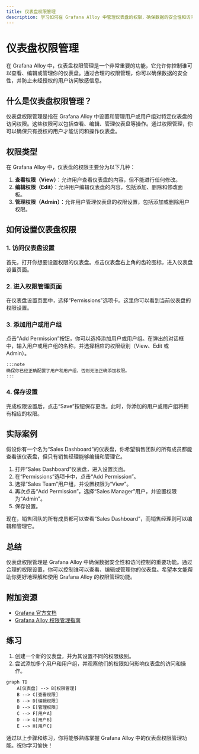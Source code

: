 ```yaml
---
title: 仪表盘权限管理
description: 学习如何在 Grafana Alloy 中管理仪表盘的权限，确保数据的安全性和访问控制。
---
```


# 仪表盘权限管理

在 Grafana Alloy 中，仪表盘权限管理是一个非常重要的功能，它允许你控制谁可以查看、编辑或管理你的仪表盘。通过合理的权限管理，你可以确保数据的安全性，并防止未经授权的用户访问敏感信息。

## 什么是仪表盘权限管理？

仪表盘权限管理是指在 Grafana Alloy 中设置和管理用户或用户组对特定仪表盘的访问权限。这些权限可以包括查看、编辑、管理仪表盘等操作。通过权限管理，你可以确保只有授权的用户才能访问和操作仪表盘。

## 权限类型

在 Grafana Alloy 中，仪表盘的权限主要分为以下几种：

1. **查看权限（View）**：允许用户查看仪表盘的内容，但不能进行任何修改。
2. **编辑权限（Edit）**：允许用户编辑仪表盘的内容，包括添加、删除和修改面板。
3. **管理权限（Admin）**：允许用户管理仪表盘的权限设置，包括添加或删除用户权限。

## 如何设置仪表盘权限

### 1. 访问仪表盘设置

首先，打开你想要设置权限的仪表盘。点击仪表盘右上角的齿轮图标，进入仪表盘设置页面。

### 2. 进入权限管理页面

在仪表盘设置页面中，选择“Permissions”选项卡。这里你可以看到当前仪表盘的权限设置。

### 3. 添加用户或用户组

点击“Add Permission”按钮，你可以选择添加用户或用户组。在弹出的对话框中，输入用户或用户组的名称，并选择相应的权限级别（View、Edit 或 Admin）。

```mdx
:::note
确保你已经正确配置了用户和用户组，否则无法正确添加权限。
:::
```

### 4. 保存设置

完成权限设置后，点击“Save”按钮保存更改。此时，你添加的用户或用户组将拥有相应的权限。

## 实际案例

假设你有一个名为“Sales Dashboard”的仪表盘，你希望销售团队的所有成员都能查看该仪表盘，但只有销售经理能够编辑和管理它。

1. 打开“Sales Dashboard”仪表盘，进入设置页面。
2. 在“Permissions”选项卡中，点击“Add Permission”。
3. 选择“Sales Team”用户组，并设置权限为“View”。
4. 再次点击“Add Permission”，选择“Sales Manager”用户，并设置权限为“Admin”。
5. 保存设置。

现在，销售团队的所有成员都可以查看“Sales Dashboard”，而销售经理则可以编辑和管理它。

## 总结

仪表盘权限管理是 Grafana Alloy 中确保数据安全性和访问控制的重要功能。通过合理的权限设置，你可以控制谁可以查看、编辑或管理你的仪表盘。希望本文能帮助你更好地理解和使用 Grafana Alloy 的权限管理功能。

## 附加资源

- [Grafana 官方文档](https://grafana.com/docs/)
- [Grafana Alloy 权限管理指南](https://grafana.com/docs/grafana/latest/permissions/dashboard_permissions/)

## 练习

1. 创建一个新的仪表盘，并为其设置不同的权限级别。
2. 尝试添加多个用户和用户组，并观察他们的权限如何影响仪表盘的访问和操作。

```mermaid
graph TD
    A[仪表盘] --> B[权限管理]
    B --> C[查看权限]
    B --> D[编辑权限]
    B --> E[管理权限]
    C --> F[用户A]
    D --> G[用户B]
    E --> H[用户C]
```

通过以上步骤和练习，你将能够熟练掌握 Grafana Alloy 中的仪表盘权限管理功能。祝你学习愉快！